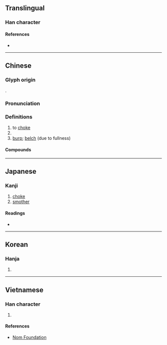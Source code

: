 {{character info/new}}
==Translingual==

===Han character===
{{Han char|rn=30|rad=口|as=12|sn=15|four=64018|canj=RGBT|ids=⿰口壹}}

====References====
* {{Han ref|kx=0208.280|dkj=04307|dj=0431.200|hdz=10681.030|uh=564E|ud=22094|bh=BC4F|bd=48207}}

----

==Chinese==
{{zh-forms}}

===Glyph origin===
{{Han etym}}
{{Han compound|口|壹|ls=psc|c1=s|c2=p}}.

===Pronunciation===
{{zh-pron
|m=yē
|c=jit3
|mn=eh
|mc=y
|oc=y
|cat=v,n
}}

===Definitions===
{{zh-hanzi}}

# to [[choke]]
# {{rfdef|zh}}
# [[burp]]; [[belch]] (due to fullness)

====Compounds====
{{zh-der|以噎廢飧|吃飯防噎|哽噎|哽噎難言|嗚噎|噎人|噎嘔|噎膈|噎饑|因噎廢食|打噎|抽噎|抽抽噎噎|氣噎|臉白氣噎|臨噎掘井|見噎廢食}}

----

==Japanese==

===Kanji===
{{ja-kanji|grade=|rs=口12}}

# [[choke]]
# [[smother]]

====Readings====
* {{ja-readings
|goon=えち
|kanon=えつ
|kanyoon=いつ
|kun=むせ-ぶ
}}

----

==Korean==

===Hanja===
{{ko-hanja|hangeul=열|rv=yeol|mr=yŏl}}

# {{rfdef|ko|sort=口12}}

----

==Vietnamese==

===Han character===
{{vi-hantu|[[ế]], [[nhắc]], [[nhắt]], [[nhốt]]|rs=口12}}

# {{rfdef|vi|sort=口12}}

====References====
* [http://nomfoundation.org/common/nom_details.php?codepoint=564e Nom Foundation]